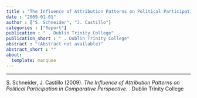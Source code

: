```yaml
---
title : "The Influence of Attribution Patterns on Political Participation in Comparative Perspective"
date : "2009-01-01"
author : ["S. Schneider", "J. Castillo"]
categories : ["Report"]
publication : " . Dublin Trinity College"
publication_short : " . Dublin Trinity College"
abstract : "(Abstract not available)"
abstract_short : ""
about:
  template: marquee
---
```

---


::: {.callout-note title="How to cite this work"}

S. Schneider, J. Castillo (2009). *The Influence of Attribution Patterns on Political Participation in Comparative Perspective*.  . Dublin Trinity College

:::

